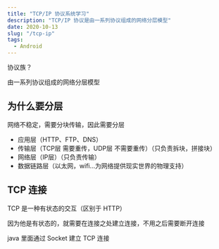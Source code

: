 ```yaml
---
title: "TCP/IP 协议系统学习"
description: "TCP/IP 协议是由一系列协议组成的网络分层模型"
date: 2020-10-13
slug: "/tcp-ip"
tags:
  - Android
---
```


协议族？

由一系列协议组成的网络分层模型

## 为什么要分层

网络不稳定，需要分块传输，因此需要分层

- 应用层（HTTP、FTP、DNS）
- 传输层（TCP层 需要重传，UDP层 不需要重传）（只负责拆块，拼接块）
- 网络层（IP层）（只负责传输）
- 数据链路层（以太网，wifi...为网络提供现实世界的物理支持）

## TCP 连接

TCP 是一种有状态的交互（区别于 HTTP）

因为他是有状态的，就需要在连接之处建立连接，不用之后需要断开连接

java 里面通过 Socket 建立 TCP 连接

